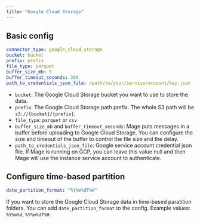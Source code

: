 ```yaml
---
title: "Google Cloud Storage"
---
```


## Basic config

```yaml
connector_type: google_cloud_storage
bucket: bucket
prefix: prefix
file_type: parquet
buffer_size_mb: 5
buffer_timeout_seconds: 300
path_to_credentials_json_file: /path/to/your/service/account/key.json
```

* `bucket`: The Google Cloud Storage bucket you want to use to store the data.
* `prefix`: The Google Cloud Storage path prefix. The whole S3 path will be `s3://{bucket}/{prefix}`.
* `file_type`: `parquet` or `csv`
* `buffer_size_mb` and `buffer_timeout_seconds`: Mage puts messages in a buffer before uploading to Google Cloud Storage.
  You can configure the size and timeout of the buffer to control the file size and the delay.
* `path_to_credentials_json_file`: Google service account credential json file. If Mage is running on GCP, you can leave this value null and then Mage will use the instance service account to authenticate.

## Configure time-based partition

```yaml
date_partition_format: "%Y%m%dT%H"
```

If you want to store the Google Cloud Storage data in time-based paratition folders. You can add `date_partition_format`
to the config. Example values: `%Y%m%d`, `%Y%m%dT%H`.
